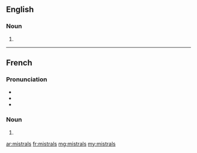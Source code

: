 ==English==

===Noun===
{{head|en|plural}}

# {{plural of|mistral|lang=en}}

----

==French==

===Pronunciation===
* {{IPA|/mis.tʁal/|lang=fr}}
* {{homophones|mistral|lang=fr}}
* {{hyphenation|mis|trals|lang=fr}}

===Noun===
{{head|fr|plural}} {{m-p}}

# {{plural of|mistral|lang=fr}}

[[ar:mistrals]]
[[fr:mistrals]]
[[mg:mistrals]]
[[my:mistrals]]